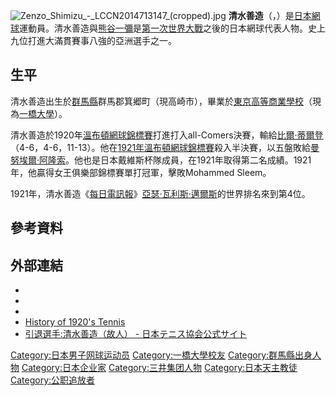 {{refimprove|time=2014-09-07}}
{{Infobox tennis biography
|image= [[File:Shimizu_zenzo.jpg|250px]]
|caption=
|name = 清水善造
|fullname =
|country = {{JAP}}
|birth_date = {{birth date|df=yes|1891|3|25}}
|birth_place = [[日本|日本]][[群馬縣|群馬縣]]群馬郡箕郷町
|death_date = {{Death date and age|df=yes|1977|4|12|1893|3|25}}
|death_place = [[日本|日本]][[大阪|大阪]]
|height = 
|college = [[一橋大學|東京高等商業學校]]
|turnedpro = 1920<small> (amateur tour)
|retired = 1924
|plays = 右手持拍
|careerprizemoney = 
|singlesrecord =
|singlestitles =
|highestsinglesranking = 4 (1921<small>, [[亞瑟·瓦利斯·邁爾斯|亞瑟·瓦利斯·邁爾斯]]</small>)<ref name="PittsburghPress1921">[http://news.google.com/newspapers?id=PsYaAAAAIBAJ&sjid=wUkEAAAAIBAJ&pg=4785,1089966&dq=wallis-myers&hl=en "Tilden First on Tennis Star List"], ''The Pittsburgh Press'', 4 December 1921.</ref>
|AustralianOpenresult =
|FrenchOpenresult =
|Wimbledonresult = F ([[1920年溫布頓網球錦標賽|1920]])
|USOpenresult = QF ([[1922年美國公開賽|1922]])
|Othertournaments = yes
|WHCCresult = QF ([[World_Hard_Court_Championships|1920]])
|doublesrecord = 
|doublestitles = 
|highestdoublesranking = 
|AustralianOpenDoublesresult =
|WimbledonDoublesresult =
|Mixed =
|Team = yes
|DavisCupresult = F ([[1921_International_Lawn_Tennis_Challenge|1921<sup>Ch</sup>]])
}}
[[File:Zenzo_Shimizu_-_LCCN2014713147_(cropped).jpg|thumb]]
'''清水善造'''（{{lang|ja|しみず ぜんぞう}}，{{bd|1891年|3月25日|1977年|4月12日}}）是[[日本|日本]][[網球|網球]]運動員。清水善造與[[熊谷一彌|熊谷一彌]]是[[第一次世界大戰|第一次世界大戰]]之後的日本網球代表人物。史上九位打進大滿貫賽事八強的亞洲選手之一。

==生平==
清水善造出生於[[群馬縣|群馬縣]]群馬郡箕郷町（現高崎市），畢業於[[東京高等商業學校|東京高等商業學校]]（現為[[一橋大學|一橋大學]]）。

清水善造於1920年[[溫布頓網球錦標賽|溫布頓網球錦標賽]]打進打入all-Comers決賽，輸給[[比爾·蒂爾登|比爾·蒂爾登]]（4-6，4-6，11-13）。他在[[1921年溫布頓網球錦標賽|1921年溫布頓網球錦標賽]]殺入半決賽，以五盤敗給[[曼努埃爾·阿隆索|曼努埃爾·阿隆索]]。他也是日本戴維斯杯隊成員，在1921年取得第二名成績。1921年，他贏得女王俱樂部錦標賽單打冠軍，擊敗Mohammed Sleem。

1921年，清水善造《[[每日電訊報|每日電訊報]]》[[亞瑟·瓦利斯·邁爾斯|亞瑟·瓦利斯·邁爾斯]]的世界排名來到第4位。

==參考資料==
{{reflist}}

== 外部連結 ==
* {{ATP|id=SV43}}
* {{ITF Profile|id=10004438}}
* {{DavisCupplayerlink|id=10004438}}
* [https://web.archive.org/web/20060316100645/http://www.estadium.ya.com/daviscup/Big%20Bill%20Tilden%201920s.htm History of 1920's Tennis]
* [http://www.jta-tennis.or.jp/players_manage/ex/index.php?cid=024 引退選手:清水善造（故人） - 日本テニス協会公式サイト] {{Wayback|url=http://www.jta-tennis.or.jp/players_manage/ex/index.php?cid=024 |date=20140803050807 }}{{Ja icon}}

{{DEFAULTSORT:Shimizu, Zenzo}}

{{網球大滿貫賽事史上打進男單八強的亞洲選手}}

[[Category:日本男子网球运动员|Category:日本男子网球运动员]]
[[Category:一橋大學校友|Category:一橋大學校友]]
[[Category:群馬縣出身人物|Category:群馬縣出身人物]]
[[Category:日本企业家|Category:日本企业家]]
[[Category:三井集团人物|Category:三井集团人物]]
[[Category:日本天主教徒|Category:日本天主教徒]]
[[Category:公职追放者|Category:公职追放者]]